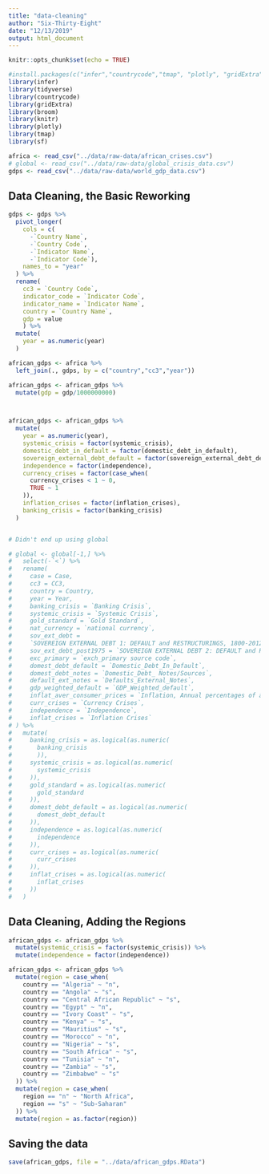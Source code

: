 ```yaml
---
title: "data-cleaning"
author: "Six-Thirty-Eight"
date: "12/13/2019"
output: html_document
---
```


```r
knitr::opts_chunk$set(echo = TRUE)
```

```r
#install.packages(c("infer","countrycode","tmap", "plotly", "gridExtra"))
library(infer)
library(tidyverse)
library(countrycode)
library(gridExtra)
library(broom)
library(knitr)
library(plotly)
library(tmap)
library(sf)
```

```r
africa <- read_csv("../data/raw-data/african_crises.csv")
# global <- read_csv("../data/raw-data/global_crisis_data.csv")
gdps <- read_csv("../data/raw-data/world_gdp_data.csv")
```

## Data Cleaning, the Basic Reworking

```r

gdps <- gdps %>%
  pivot_longer(
    cols = c(
      -`Country Name`,
      -`Country Code`,
      -`Indicator Name`,
      -`Indicator Code`),
    names_to = "year"
  ) %>%
  rename(
    cc3 = `Country Code`,
    indicator_code = `Indicator Code`,
    indicator_name = `Indicator Name`,
    country = `Country Name`,
    gdp = value
    ) %>%
  mutate(
    year = as.numeric(year)
  )

african_gdps <- africa %>%
  left_join(., gdps, by = c("country","cc3","year"))

african_gdps <- african_gdps %>%
  mutate(gdp = gdp/1000000000)



african_gdps <- african_gdps %>%
  mutate(
    year = as.numeric(year),
    systemic_crisis = factor(systemic_crisis),
    domestic_debt_in_default = factor(domestic_debt_in_default),
    sovereign_external_debt_default = factor(sovereign_external_debt_default),
    independence = factor(independence),
    currency_crises = factor(case_when(
      currency_crises < 1 ~ 0,
      TRUE ~ 1
    )),
    inflation_crises = factor(inflation_crises),
    banking_crisis = factor(banking_crisis)
  )


# Didn't end up using global

# global <- global[-1,] %>%
#   select(-`<`) %>%
#   rename(
#     case = Case,
#     cc3 = CC3,
#     country = Country,
#     year = Year,
#     banking_crisis = `Banking Crisis`,
#     systemic_crisis = `Systemic Crisis`,
#     gold_standard = `Gold Standard`,
#     nat_currency = `national currency`,
#     sov_ext_debt = 
#     `SOVEREIGN EXTERNAL DEBT 1: DEFAULT and RESTRUCTURINGS, 1800-2012--Does not include defaults on WWI debt to United States and United Kingdom and post-1975 defaults on Official External Creditors`,
#     sov_ext_debt_post1975 = `SOVEREIGN EXTERNAL DEBT 2: DEFAULT and RESTRUCTURINGS, 1800-2012--Does not include defaults on WWI debt to United States and United Kingdom but includes post-1975 defaults on Official External Creditors`,
#     exc_primary = `exch_primary source code`,
#     domest_debt_default = `Domestic_Debt_In_Default`,
#     domest_debt_notes = `Domestic_Debt_ Notes/Sources`,
#     default_ext_notes = `Defaults_External_Notes`,
#     gdp_weighted_default = `GDP_Weighted_default`,
#     inflat_aver_consumer_prices = `Inflation, Annual percentages of average consumer prices`,
#     curr_crises = `Currency Crises`,
#     independence = `Independence`,
#     inflat_crises = `Inflation Crises`
# ) %>%
#   mutate(
#     banking_crisis = as.logical(as.numeric(
#       banking_crisis
#       )),
#     systemic_crisis = as.logical(as.numeric(
#       systemic_crisis
#     )),
#     gold_standard = as.logical(as.numeric(
#       gold_standard
#     )),
#     domest_debt_default = as.logical(as.numeric(
#       domest_debt_default
#     )),
#     independence = as.logical(as.numeric(
#       independence
#     )),
#     curr_crises = as.logical(as.numeric(
#       curr_crises
#     )),
#     inflat_crises = as.logical(as.numeric(
#       inflat_crises
#     ))
#   )
```

## Data Cleaning, Adding the Regions

```r

african_gdps <- african_gdps %>%
  mutate(systemic_crisis = factor(systemic_crisis)) %>%
  mutate(independence = factor(independence))

```

``` r

african_gdps <- african_gdps %>%
  mutate(region = case_when(
    country == "Algeria" ~ "n",
    country == "Angola" ~ "s",
    country == "Central African Republic" ~ "s",
    country == "Egypt" ~ "n",
    country == "Ivory Coast" ~ "s",
    country == "Kenya" ~ "s",
    country == "Mauritius" ~ "s",
    country == "Morocco" ~ "n",
    country == "Nigeria" ~ "s",
    country == "South Africa" ~ "s",
    country == "Tunisia" ~ "n",
    country == "Zambia" ~ "s",
    country == "Zimbabwe" ~ "s"
  )) %>%
  mutate(region = case_when(
    region == "n" ~ "North Africa",
    region == "s" ~ "Sub-Saharan"
  )) %>%
  mutate(region = as.factor(region))
```

## Saving the data

```r
save(african_gdps, file = "../data/african_gdps.RData")
```